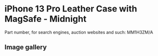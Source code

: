 
# iPhone 13 Pro Leather Case with MagSafe - Midnight

Part number, for search engines, auction websites and such: MM1H3ZM/A

## Image gallery

<div style={{ width: "768px" }}>
  <GalleryComponent
    images={[
      {
        original: "/everysource/MM1H3.png",
        thumbnail: "/everypreview/MM1H3.png",
      },
      {
        original: "/everysource/MM1H3_AV1.png",
        thumbnail: "/everypreview/MM1H3_AV1.png",
      },
      {
        original: "/everysource/MM1H3_AV2.png",
        thumbnail: "/everypreview/MM1H3_AV2.png",
      },
      {
        original: "/everysource/MM1H3_AV3.png",
        thumbnail: "/everypreview/MM1H3_AV3.png",
      },
      {
        original: "/everysource/MM1H3_AV4.png",
        thumbnail: "/everypreview/MM1H3_AV4.png",
      },
      {
        original: "/everysource/MM1H3_AV5.png",
        thumbnail: "/everypreview/MM1H3_AV5.png",
      },
      {
        original: "/everysource/MM1H3_AV6.png",
        thumbnail: "/everypreview/MM1H3_AV6.png",
      }
    ]}
  />
</div>